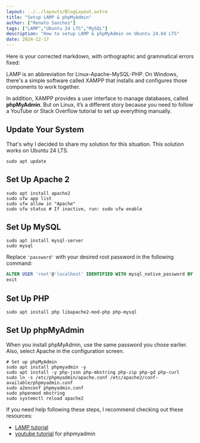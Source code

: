 ```yaml
---
layout: ../../layouts/BlogLayout.astro
title: "Setup LAMP & phpMyAdmin"
author: ["Renato Sanchez"]
tags: ["LAMP","Ubuntu 24 LTS","MySQL"]
description: "How to setup LAMP & phpMyAdmin on Ubuntu 24.04 LTS"
date: 2024-12-17
---
```


Here is your corrected markdown, with orthographic and grammatical errors fixed:

LAMP is an abbreviation for Linux-Apache-MySQL-PHP. On Windows, there's a simple software called XAMPP that installs and configures those components to work together.

In addition, XAMPP provides a user interface to manage databases, called **phpMyAdmin**. But on Linux, it’s a different story because you need to follow a YouTube or Stack Overflow tutorial to set up everything manually.

## Update Your System

That's why I decided to share my solution for this situation. This solution works on Ubuntu 24 LTS.

```
sudo apt update

```

## Set Up Apache 2

```
sudo apt install apache2
sudo ufw app list
sudo ufw allow in "Apache"
sudo ufw status # If inactive, run: sudo ufw enable

```

## Set Up MySQL

```
sudo apt install mysql-server
sudo mysql

```

Replace `'password'` with your desired root password in the following command:

```sql
ALTER USER 'root'@'localhost' IDENTIFIED WITH mysql_native_password BY 'password'; # Set up root password
exit

```

## Set Up PHP

```
sudo apt install php libapache2-mod-php php-mysql

```

## Set Up phpMyAdmin

When you install phpMyAdmin, use the same password you chose earlier. Also, select Apache in the configuration screen.

```
# Set up phpMyAdmin
sudo apt install phpmyadmin -y
sudo apt install -y php-json php-mbstring php-zip php-gd php-curl
sudo ln -s /etc/phpmyadmin/apache.conf /etc/apache2/conf-available/phpmyadmin.conf
sudo a2enconf phpmyadmin.conf
sudo phpenmod mbstring
sudo systemctl reload apache2

```

If you need help following these steps, I recommend checking out these resources:

- [LAMP tutorial](https://www.digitalocean.com/community/tutorials/how-to-install-linux-apache-mysql-php-lamp-stack-on-ubuntu-20-04-es)
- [youtube tutorial](https://www.youtube.com/watch?v=nWdNtxhLNIk) for phpmyadmin
